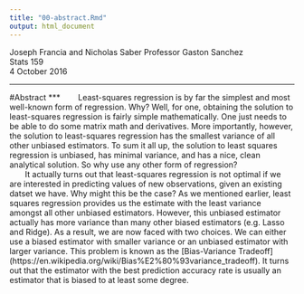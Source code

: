 ```yaml
---
title: "00-abstract.Rmd"
output: html_document
---
```

Joseph Francia and Nicholas Saber 
Professor Gaston Sanchez  
Stats 159  
4 October 2016  

***
#Abstract
***
&nbsp;&nbsp;&nbsp;&nbsp;&nbsp;&nbsp; Least-squares regression is by far the simplest and most well-known form of regression. Why? Well, for one, obtaining the solution to least-squares regression is fairly simple mathematically. One just needs to be able to do some matrix math and derivatives. More importantly, however, the solution to least-squares regression has the smallest variance of all other unbiased estimators. To sum it all up, the solution to least squares regression is unbiased, has minimal variance, and has a nice, clean analytical solution. So why use any other form of regression?  
&nbsp;&nbsp;&nbsp;&nbsp;&nbsp;&nbsp; It actually turns out that least-squares regression is not optimal if we are interested in predicting values of new observations, given an existing datset we have. Why might this be the case? As we mentioned earlier, least squares regression provides us the estimate with the least variance amongst all other unbiased estimators. However, this unbiased estimator actually has more variance than many other biased estimators (e.g. Lasso and Ridge). As a result, we are now faced with two choices. We can either use a biased estimator with smaller variance or an unbiased estimator with larger variance. This problem is known as the [Bias-Variance Tradeoff] (https://en.wikipedia.org/wiki/Bias%E2%80%93variance_tradeoff). It turns out that the estimator with the best prediction accuracy rate is usually an estimator that is biased to at least some degree.